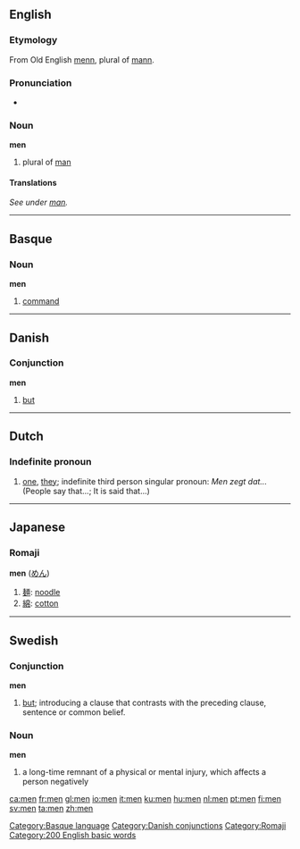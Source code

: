 ==English==

{{rank|own|old|came|107|men|come|without|make}}

===Etymology===
From Old English [[menn]], plural of [[mann]].

===Pronunciation===
*{{audio|en-us-men.ogg|Audio (US)}}

===Noun===
'''men'''
# plural of [[man]]

====Translations====
''See under [[man]].''

----

==Basque==
===Noun===
'''men'''

# [[command]]

[[Category:Basque language]]

----

==Danish==
===Conjunction===
'''men'''

# [[but]]

[[Category:Danish conjunctions]]

----

==Dutch==
===Indefinite pronoun===
#[[one]], [[they]]; indefinite third person singular pronoun: ''Men zegt dat...'' (People say that...; It is said that...)

----

==Japanese==
===Romaji===
[[Category:Romaji]]
'''men''' ([[めん]])
#[[麺]]: [[noodle]]
#[[綿]]: [[cotton]]

----

==Swedish==
===Conjunction===
'''men'''

# [[but]]; introducing a clause that contrasts with the preceding clause, sentence or common belief.

===Noun===
{{sv-noun|gender=Neuter|men|menet|men|menen|mens|menets|mens|menens}}
'''men'''

#a long-time remnant of a physical or mental injury, which affects a person negatively


[[Category:200 English basic words]]

[[ca:men]]
[[fr:men]]
[[gl:men]]
[[io:men]]
[[it:men]]
[[ku:men]]
[[hu:men]]
[[nl:men]]
[[pt:men]]
[[fi:men]]
[[sv:men]]
[[ta:men]]
[[zh:men]]